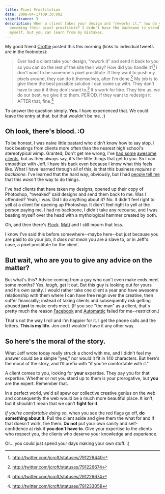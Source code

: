 ```yaml
---
title: Pixel Prostitution
date: 2008-04-17T09:30:00Z
significance: 3
description: When a client takes your design and "reworks it," how do you handle
  becoming their pixel prostitute? I didn't have the backbone to stand up for
  myself, but you can learn from my mistakes.
---
```


My good friend [Croftie][1] posted this this morning (links to individual tweets are in the footnotes):

> Ever had a client take your design, "rework it" and send it back to you so you can do the rest of the site their way? How did you handle it?[^1] I don't want to be someone's pixel prostitute. If they want to push my pixels around, they can do it themselves, after I'm done.[^2] My job is to give them the best possible solution I can come up with. They don't have to use it if they don't want to.[^3] It's work for hire. They hire us, we do our best, we give it to them. PERIOD. If they want to redesign it AFTER that, fine.[^4]

To answer the question simply. **Yes.** I have experienced that. We could leave the entry at that, but that wouldn't be me. ;)

## Oh look, there's blood. :O

To be honest, I was naive little bastard who didn't know how to say stop. I took beatings from clients more often than the nearest high school's stereotypical wimp. Granted, Don't get me wrong, I've [had some][2] [awesome][4] [clients][5], but as they always say, it's the little things that get to you. So I can empathize with Jeff. I have his back even because I know what this feels like. What I have learned through all of this, is that this business _requires a backbone_. I've learned that the hard way, obviously, but I had [people tell me][6] that this _wasn't_ the way to do things.

I've had clients that have taken my designs, opened up their copy of Photoshop, "tweaked" said designs and send them back to me. Was I offended? Yeah, I was. Did I do anything about it? No. It didn't feel right to yell at a client for opening up Photoshop. It didn't feel right to yell at the person paying me. I had no backbone, I didn't take any recourse, and I was beating myself over the head with a mythological hammer created by both.

Oh, and then there's [Flock][7]. [Matt][8] and I still mourn that loss.

I know I've said this before somewhere--maybe here--but just because you are paid to do your job, it _does not mean_ you are a slave to, or in Jeff's case, a pixel prostitute for the client.

## But wait, who are you to give any advice on the matter?

But what's this? Advice coming from a guy who can't even make ends meet some months? Yes, _laugh_, get it out. But this guy is looking out for yours and his own sanity. I would rather take one client a year and have awesome relationship with them where I can have free reign over the creative, then suffer financially; instead of taking clients and subsequently risk getting abused **just** to make ends meet. (If you see "the man" as a client, that's pretty much the reason [Facebook][9] and [Automattic][10] failed for me--restriction.)

That's not the way I roll and I'm happier for it. I get the phone calls and the letters. **This is my life.** Jen and I wouldn't have it any other way.

## So here's the moral of the story.

What Jeff wrote today really struck a chord with me, and I didn't feel my answer could be a simple "yes," nor would it fit in 140 characters. But here's the moral of the story, and I'll prefix with "if you're comfortable with it."

A client comes to you, looking for **your** expertise. They pay you for that expertise. Whether or not you stand up to them is your prerogative, but **you** are the expert. Remember that.

In a perfect world, we'd all spew our collective creative genius on the web and consequently the web would be a much more beautiful place. It isn't, but it shouldn't mean that we can't **fight for it**.

_If you're comfortable doing so_, when you see the red flags go off, **do something about it**. Pull the client aside and give them the what for and if that doesn't work, fire them. **Do not** put your own sanity and self-confidence at risk if **you don't have to**. Give your expertise to the clients who respect you, the clients who deserve your knowledge and experience.

Or... you could just spend your days making your own stuff. :)

[^1]: http://twitter.com/jcroft/statuses/791226440

[^2]: http://twitter.com/jcroft/statuses/791226674

[^3]: http://twitter.com/jcroft/statuses/791226674

[^4]: http://twitter.com/jcroft/statuses/791233058

[1]: http://jeffcroft.com/
[2]: http://startupsearch.com/
[3]: http://mashable.com/
[4]: http://coffeecup.com/
[5]: http://gamestrata.com/
[6]: http://superfluousbanter.org/
[7]: http://flock.com/
[8]: http://45royale.com/
[9]: http://facebook.com/
[10]: http://automattic.com/
[11]: http://dkeithrobinson.com/
[12]: http://pixelnomad.com/
